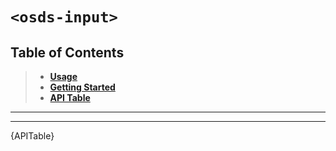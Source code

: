 

<Meta title="UI Components/Input️ [atom]/Web Component" />

# `<osds-input>`

## Table of Contents
> - **[Usage](#usage)**
> - **[Getting Started](#getting-started)**
> - **[API Table](#api-table)**

<hr/>
<Usage />
<hr/>
<div id="api-table"><Description>{APITable}</Description></div>

